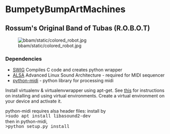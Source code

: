 =BumpetyBumpArtMachines=

==Rossum's Original Band of Tubas (R.O.B.O.T)==

[[Image:bbam/static/colored_robot.jpg]]

=== Dependencies ===
* <a href="http://www.swig.org/">SWIG</a> Compiles C code and creates python wrapper
* <a href="https://www.alsa-project.org">ALSA</a> Advanced Linux Sound Architecture - required for MIDI sequencer
* <a href="https://github.com/vishnubob/python-midi">python-midi</a> - python library for processing midi

Install virtualenv & virtualenvwrapper using apt-get.  See <a href="http://exponential.io/blog/2015/02/10/install-virtualenv-and-virtualenvwrapper-on-ubuntu/">this</a> for instructions on installing and using virtual environments.  Create a virtual environment on your device and activate it.

python-midi requires alsa header files: install by<br> 
<span style="font-family:Courier;">>sudo apt install libasound2-dev</span><br>
then in python-midi,<br> 
<span style="font-family:Courier;">>python setup.py install</span>
